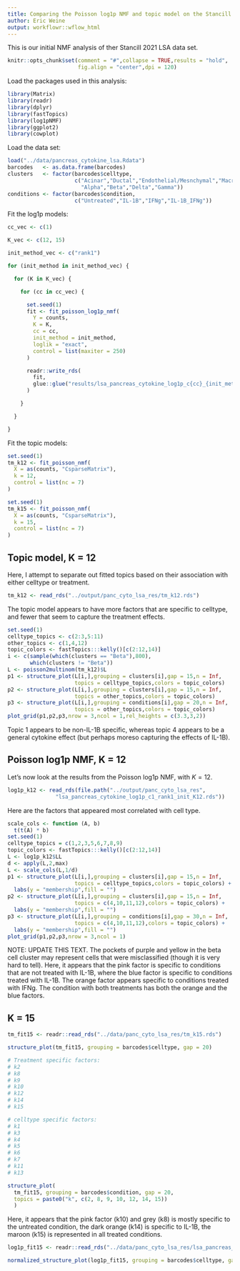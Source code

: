 ```yaml
---
title: Comparing the Poisson log1p NMF and topic model on the Stancill 2021 LSA data
author: Eric Weine
output: workflowr::wflow_html
---
```


This is our initial NMF analysis of ther Stancill 2021 LSA data set.

```r
knitr::opts_chunk$set(comment = "#",collapse = TRUE,results = "hold",
                      fig.align = "center",dpi = 120)
```

Load the packages used in this analysis:

```r
library(Matrix)
library(readr)
library(dplyr)
library(fastTopics)
library(log1pNMF)
library(ggplot2)
library(cowplot)
```

Load the data set:

```r
load("../data/pancreas_cytokine_lsa.Rdata")
barcodes   <- as.data.frame(barcodes)
clusters   <- factor(barcodes$celltype,
                     c("Acinar","Ductal","Endothelial/Mesnchymal","Macrophage",
			  	       "Alpha","Beta","Delta","Gamma"))
conditions <- factor(barcodes$condition,
                     c("Untreated","IL-1B","IFNg","IL-1B_IFNg"))
```

Fit the log1p models:

```r
cc_vec <- c(1)

K_vec <- c(12, 15)

init_method_vec <- c("rank1")

for (init_method in init_method_vec) {

  for (K in K_vec) {

    for (cc in cc_vec) {

      set.seed(1)
      fit <- fit_poisson_log1p_nmf(
        Y = counts,
        K = K,
        cc = cc,
        init_method = init_method,
        loglik = "exact",
        control = list(maxiter = 250)
      )

      readr::write_rds(
        fit,
        glue::glue("results/lsa_pancreas_cytokine_log1p_c{cc}_{init_method}_init_K{K}.rds")
      )

    }

  }

}
```

Fit the topic models:

```r
set.seed(1)
tm_k12 <- fit_poisson_nmf(
  X = as(counts, "CsparseMatrix"),
  k = 12,
  control = list(nc = 7)
)

set.seed(1)
tm_k15 <- fit_poisson_nmf(
  X = as(counts, "CsparseMatrix"),
  k = 15,
  control = list(nc = 7)
)
```


## Topic model, K = 12

Here, I attempt to separate out fitted topics based on their
association with either celltype or treatment.

```r
tm_k12 <- read_rds("../output/panc_cyto_lsa_res/tm_k12.rds")
```

The topic model appears to have more factors that are specific to
celltype, and fewer that seem to capture the treatment effects.

```r
set.seed(1)
celltype_topics <- c(2:3,5:11)
other_topics <- c(1,4,12)
topic_colors <- fastTopics:::kelly()[c(2:12,14)]
i <- c(sample(which(clusters == "Beta"),800),
       which(clusters != "Beta"))
L <- poisson2multinom(tm_k12)$L
p1 <- structure_plot(L[i,],grouping = clusters[i],gap = 15,n = Inf,
                     topics = celltype_topics,colors = topic_colors)	
p2 <- structure_plot(L[i,],grouping = clusters[i],gap = 15,n = Inf,
                     topics = other_topics,colors = topic_colors)
p3 <- structure_plot(L[i,],grouping = conditions[i],gap = 20,n = Inf,
                     topics = other_topics,colors = topic_colors)
plot_grid(p1,p2,p3,nrow = 3,ncol = 1,rel_heights = c(3.3,3,2))
```

Topic 1 appears to be non-IL-1B specific, whereas topic 4 appears to
be a general cytokine effect (but perhaps moreso capturing the effects
of IL-1B).

## Poisson log1p NMF, K = 12

Let's now look at the results from the Poisson log1p NMF, with $K =
12$.

```r
log1p_k12 <- read_rds(file.path("../output/panc_cyto_lsa_res",
               "lsa_pancreas_cytokine_log1p_c1_rank1_init_K12.rds"))
```

Here are the factors that appeared most correlated with cell type.

```r
scale_cols <- function (A, b)
  t(t(A) * b)
set.seed(1)
celltype_topics = c(1,2,3,5,6,7,8,9)
topic_colors <- fastTopics:::kelly()[c(2:12,14)]
L <- log1p_k12$LL
d <- apply(L,2,max)
L <- scale_cols(L,1/d)
p1 <- structure_plot(L[i,],grouping = clusters[i],gap = 15,n = Inf,
                     topics = celltype_topics,colors = topic_colors) +
  labs(y = "membership",fill = "")					 
p2 <- structure_plot(L[i,],grouping = clusters[i],gap = 15,n = Inf,
                     topics = c(4,10,11,12),colors = topic_colors) +
  labs(y = "membership",fill = "")
p3 <- structure_plot(L[i,],grouping = conditions[i],gap = 30,n = Inf,
                     topics = c(4,10,11,12),colors = topic_colors) +
  labs(y = "membership",fill = "")					 
plot_grid(p1,p2,p3,nrow = 3,ncol = 1)
```

NOTE: UPDATE THIS TEXT. The pockets of purple and yellow in the beta
cell cluster may represent cells that were misclassified (though it is
very hard to tell). Here, it appears that the pink factor is specific
to conditions that are not treated with IL-1B, where the blue factor
is specific to conditions treated with IL-1B. The orange factor
appears specific to conditions treated with IFNg. The condition with
both treatments has both the orange and the blue factors.

## K = 15

```r
tm_fit15 <- readr::read_rds("../data/panc_cyto_lsa_res/tm_k15.rds")
```

```r
structure_plot(tm_fit15, grouping = barcodes$celltype, gap = 20)

# Treatment specific factors:
# k2
# k8
# k9
# k10
# k12
# k14
# k15

# celltype specific factors:
# k1
# k3
# k4
# k5
# k6
# k7
# k11
# k13
```

```r
structure_plot(
  tm_fit15, grouping = barcodes$condition, gap = 20,
  topics = paste0("k", c(2, 8, 9, 10, 12, 14, 15))
  )
```

Here, it appears that the pink factor (k10) and grey (k8) is mostly
specific to the untreated condition, the dark orange (k14) is specific
to IL-1B, the maroon (k15) is represented in all treated conditions.

```r
log1p_fit15 <- readr::read_rds("../data/panc_cyto_lsa_res/lsa_pancreas_cytokine_log1p_c1_rank1_init_K15.rds")
```

```r
normalized_structure_plot(log1p_fit15, grouping = barcodes$celltype, gap = 20, n = Inf)
```

